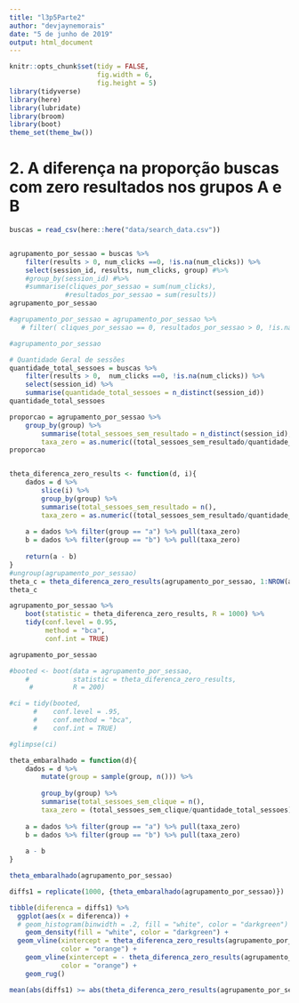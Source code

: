 ```yaml
---
title: "l3p5Parte2"
author: "devjaynemorais"
date: "5 de junho de 2019"
output: html_document
---
```

```r
knitr::opts_chunk$set(tidy = FALSE,
                      fig.width = 6,
                      fig.height = 5)
library(tidyverse)
library(here)
library(lubridate)
library(broom)
library(boot)
theme_set(theme_bw())

```

# 2. A diferença na proporção buscas com zero resultados nos grupos A e B
```r
buscas = read_csv(here::here("data/search_data.csv"))


agrupamento_por_sessao = buscas %>% 
    filter(results > 0, num_clicks ==0, !is.na(num_clicks)) %>%
    select(session_id, results, num_clicks, group) #%>%
    #group_by(session_id) #%>%
    #summarise(cliques_por_sessao = sum(num_clicks),
              #resultados_por_sessao = sum(results))
agrupamento_por_sessao

#agrupamento_por_sessao = agrupamento_por_sessao %>%
   # filter( cliques_por_sessao == 0, resultados_por_sessao > 0, !is.na(cliques_por_sessao), !is.na(resultados_por_sessao))

#agrupamento_por_sessao

# Quantidade Geral de sessões
quantidade_total_sessoes = buscas %>%
    filter(results > 0,  num_clicks ==0, !is.na(num_clicks)) %>%
    select(session_id) %>%
    summarise(quantidade_total_sessoes = n_distinct(session_id)) 
quantidade_total_sessoes

proporcao = agrupamento_por_sessao %>% 
    group_by(group) %>%
        summarise(total_sessoes_sem_resultado = n_distinct(session_id),
        taxa_zero = as.numeric((total_sessoes_sem_resultado/quantidade_total_sessoes)))
proporcao



```

```r
theta_diferenca_zero_results <- function(d, i){
    dados = d %>% 
        slice(i) %>% 
        group_by(group) %>%
        summarise(total_sessoes_sem_resultado = n(),
        taxa_zero = as.numeric((total_sessoes_sem_resultado/quantidade_total_sessoes)))
    
    a = dados %>% filter(group == "a") %>% pull(taxa_zero)
    b = dados %>% filter(group == "b") %>% pull(taxa_zero)
    
    return(a - b)
}
#ungroup(agrupamento_por_sessao)
theta_c = theta_diferenca_zero_results(agrupamento_por_sessao, 1:NROW(agrupamento_por_sessao))
theta_c


```

```r
agrupamento_por_sessao %>% 
    boot(statistic = theta_diferenca_zero_results, R = 1000) %>% 
    tidy(conf.level = 0.95, 
         method = "bca",
         conf.int = TRUE)

agrupamento_por_sessao

#booted <- boot(data = agrupamento_por_sessao, 
    #           statistic = theta_diferenca_zero_results, 
     #          R = 200)

#ci = tidy(booted, 
      #    conf.level = .95,
      #    conf.method = "bca",
      #    conf.int = TRUE)

#glimpse(ci)
```


```r
theta_embaralhado = function(d){
    dados = d %>% 
        mutate(group = sample(group, n())) %>% 
    
        group_by(group) %>%
        summarise(total_sessoes_sem_clique = n(),
        taxa_zero = (total_sessoes_sem_clique/quantidade_total_sessoes))
    
    a = dados %>% filter(group == "a") %>% pull(taxa_zero)
    b = dados %>% filter(group == "b") %>% pull(taxa_zero)
    
    a - b
}

theta_embaralhado(agrupamento_por_sessao)
```

```r
diffs1 = replicate(1000, {theta_embaralhado(agrupamento_por_sessao)})

tibble(diferenca = diffs1) %>% 
  ggplot(aes(x = diferenca)) + 
  # geom_histogram(binwidth = .2, fill = "white", color = "darkgreen") + 
    geom_density(fill = "white", color = "darkgreen") + 
  geom_vline(xintercept = theta_diferenca_zero_results(agrupamento_por_sessao, 1:NROW(agrupamento_por_sessao)), 
             color = "orange") + 
    geom_vline(xintercept = - theta_diferenca_zero_results(agrupamento_por_sessao, 1:NROW(agrupamento_por_sessao)), 
             color = "orange") + 
    geom_rug()
```

```r
mean(abs(diffs1) >= abs(theta_diferenca_zero_results(agrupamento_por_sessao, 1:NROW(agrupamento_por_sessao))))
```